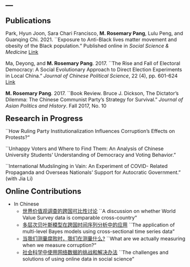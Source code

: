 ---
---
<style type="text/css">

body, td {
   font-size: 16px;
}
code.r{
  font-size: 12px;
}
pre {
  font-size: 12px
}
</style>

<link rel="stylesheet" href="styles.css" type="text/css">

<font size='5'><b> Publications </b></font>

Park, Hyun Joon, Sara Chari Francisco, <b>M. Rosemary Pang</b>, Lulu Peng, and Guanqing Chi. 2021. ``Exposure to Anti-Black lives matter movement and obesity of the Black population.” Published online in *Social Science \& Medicine* [Link](https://doi.org/10.1016/j.socscimed.2021.114265)

Ma, Deyong, and <b>M. Rosemary Pang</b>. 2017. ``The Rise and Fall of Electoral Democracy: A Social Evolutionary Approach to Direct Election Experiments in Local China.” *Journal of Chinese Political Science*, 22 (4), pp. 601-624 [Link](https://link.springer.com/article/10.1007/s11366-017-9510-y)

<b>M. Rosemary Pang</b>. 2017. ``Book Review. Bruce J. Dickson, The Dictator’s Dilemma: The Chinese Communist Party’s Strategy for Survival.” *Journal of Asian Politics and History*. Fall 2017, No. 10

<font size='5'><b> Research in Progress </b></font>

``How Ruling Party Institutionalization Influences Corruption’s Effects on Protests?” 

``Unhappy Voters and Where to Find Them: An Analysis of Chinese University Students’ Understanding of Democracy and Voting Behavior.”

``International Mudslinging in Vain: An Experiment of COVID- Related Propaganda and Overseas Nationals’ Support for Autocratic Government.” (with Jia Li)

<font size='5'><b> Online Contributions </b></font>

* In Chinese
   + [世界价值观调查的跨国可比性讨论](https://chuansongme.com/n/1509213751415) ``A discussion on whether World Value Survey data is comparable cross-country"
   + [多层次贝叶斯模型在跨国时间序列分析中的应用](https://chuansongme.com/n/1513400251021) ``The application of multi-level Bayes models using cross-sectional time series data"
   + [当我们测量腐败时，我们在测量什么?](https://mp.weixin.qq.com/s/EqYG9cRK2nM5xGgRawIKYQ) ``What are we actually measuring when we measure corruption?"
   + [社会科学中使用网络数据的挑战和解决办法](https://mp.weixin.qq.com/s/siD_viqcx_5uRfIO5oQjBw) ``The challenges and solutions of using online data in social science"
